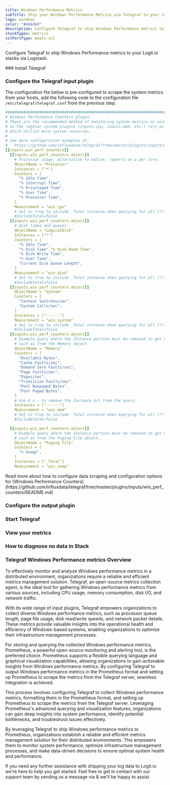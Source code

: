 ```yaml
---
title: Windows Performance Metrics
subTitle: Ship your Windows Performance Metrics via Telegraf to your Logit.io Stack
logo: windows
color: "#4d4d4d"
description: Configure Telegraf to ship Windows Performance metrics to your Logit.io stacks. Configure Telegraf to send Windows Performance metrics to Logstash or Elastic. Get started using our Telegraf Windows Performance metrics example configuration.
stackTypes: metrics
sslPortType: beats-ssl
---
```


Configure Telegraf to ship Windows Performance metrics to your Logit.io stacks via Logstash.

<Steps>
  ### Install Telegraf

  <InstallTelegraf />

  ### Configure the Telegraf input plugin

  The configuration file below is pre-configured to scrape the system metrics from your hosts, add the following code to the configuration file `/etc/telegraf/telegraf.conf` from the previous step.

  ```yaml copy
  ###############################################################################
  # Windows Performance Counters plugin.
  # These are the recommended method of monitoring system metrics on windows,
  # as the regular system plugins (inputs.cpu, inputs.mem, etc.) rely on WMI,
  # which utilize more system resources.
  #
  # See more configuration examples at:
  #   https://github.com/influxdata/telegraf/tree/master/plugins/inputs/win_perf_counters
  [[inputs.win_perf_counters]]
    [[inputs.win_perf_counters.object]]
      # Processor usage, alternative to native, reports on a per core.
      ObjectName = "Processor"
      Instances = ["*"]
      Counters = [
        "% Idle Time",
        "% Interrupt Time",
        "% Privileged Time",
        "% User Time",
        "% Processor Time",
      ]
      Measurement = "win_cpu"
      # Set to true to include _Total instance when querying for all (*).
      #IncludeTotal=false
    [[inputs.win_perf_counters.object]]
      # Disk times and queues
      ObjectName = "LogicalDisk"
      Instances = ["*"]
      Counters = [
        "% Idle Time",
        "% Disk Time","% Disk Read Time",
        "% Disk Write Time",
        "% User Time",
        "Current Disk Queue Length",
      ]
      Measurement = "win_disk"
      # Set to true to include _Total instance when querying for all (*).
      #IncludeTotal=false
    [[inputs.win_perf_counters.object]]
      ObjectName = "System"
      Counters = [
        "Context Switches/sec",
        "System Calls/sec",
      ]
      Instances = ["------"]
      Measurement = "win_system"
      # Set to true to include _Total instance when querying for all (*).
      #IncludeTotal=false
    [[inputs.win_perf_counters.object]]
      # Example query where the Instance portion must be removed to get data back,
      # such as from the Memory object.
      ObjectName = "Memory"
      Counters = [
        "Available Bytes",
        "Cache Faults/sec",
        "Demand Zero Faults/sec",
        "Page Faults/sec",
        "Pages/sec",
        "Transition Faults/sec",
        "Pool Nonpaged Bytes",
        "Pool Paged Bytes",
      ]
      # Use 6 x - to remove the Instance bit from the query.
      Instances = ["------"]
      Measurement = "win_mem"
      # Set to true to include _Total instance when querying for all (*).
      #IncludeTotal=false

    [[inputs.win_perf_counters.object]]
      # Example query where the Instance portion must be removed to get data back,
      # such as from the Paging File object.
      ObjectName = "Paging File"
      Counters = [
        "% Usage",
      ]
      Instances = ["_Total"]
      Measurement = "win_swap"
  ```

  <Callout type="info">
    Read more about how to configure data scraping and configuration options for [Windows Performance Counters](https://github.com/influxdata/telegraf/tree/master/plugins/inputs/win_perf_counters/README.md)
  </Callout>

  ### Configure the output plugin

  <TelegrafOutputPlugin />

  ### Start Telegraf

  <StartTelegraf />

  ### View your metrics
  <LaunchStack source="Windows_Performance_Metrics_via_Telegraf" utmMedium="metrics" utmCampaign="telegraf-WindowsPerformanceCounters-metrics" />

  ### How to diagnose no data in Stack

  <DiagnoseNoData />

</Steps>

### Telegraf Windows Performance metrics Overview

To effectively monitor and analyze Windows performance metrics in a distributed environment, organizations 
require a reliable and efficient metrics management solution. Telegraf, an open-source metrics collection 
agent, is the ideal tool for gathering Windows performance metrics from various sources, including CPU 
usage, memory consumption, disk I/O, and network traffic.

With its wide range of input plugins, Telegraf empowers organizations to collect diverse Windows performance 
metrics, such as processor queue length, page file usage, disk read/write speeds, and network packet details. 
These metrics provide valuable insights into the operational health and efficiency of Windows-based systems, 
enabling organizations to optimize their infrastructure management processes.

For storing and querying the collected Windows performance metrics, Prometheus, a powerful open-source 
monitoring and alerting tool, is the preferred choice. Prometheus supports a flexible querying language 
and graphical visualization capabilities, allowing organizations to gain actionable insights from Windows 
performance metrics. By configuring Telegraf to output Windows performance metrics in the Prometheus format 
and setting up Prometheus to scrape the metrics from the Telegraf server, seamless integration is achieved.

This process involves configuring Telegraf to collect Windows performance metrics, formatting them in the 
Prometheus format, and setting up Prometheus to scrape the metrics from the Telegraf server. Leveraging 
Prometheus's advanced querying and visualization features, organizations can gain deep insights into system 
performance, identify potential bottlenecks, and troubleshoot issues effectively.

By leveraging Telegraf to ship Windows performance metrics to Prometheus, organizations establish a reliable 
and efficient metrics management solution for their distributed environments. This empowers them to monitor 
system performance, optimize infrastructure management processes, and make data-driven decisions to ensure 
optimal system health and performance.

If you need any further assistance with shipping your log data to Logit.io we're here to help you get started. 
Feel free to get in contact with our support team by sending us a message via <IntercomButton text="live chat" /> 
& we'll be happy to assist.